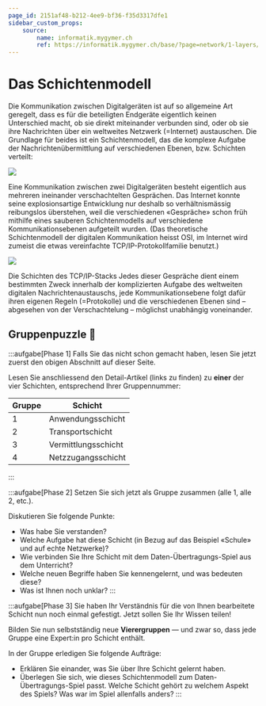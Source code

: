 ```yaml
---
page_id: 2151af48-b212-4ee9-bf36-f35d3317dfe1
sidebar_custom_props:
    source:
        name: informatik.mygymer.ch
        ref: https://informatik.mygymer.ch/base/?page=network/1-layers/
---
```



# Das Schichtenmodell

Die Kommunikation zwischen Digitalgeräten ist auf so allgemeine Art geregelt, dass es für die beteiligten Endgeräte eigentlich keinen Unterschied macht, ob sie direkt miteinander verbunden sind, oder ob sie ihre Nachrichten über ein weltweites Netzwerk (=Internet) austauschen. Die Grundlage für beides ist ein Schichtenmodell, das die komplexe Aufgabe der Nachrichtenübermittlung auf verschiedenen Ebenen, bzw. Schichten verteilt:

![](img/schichtenmodell-einfach.svg)

Eine Kommunikation zwischen zwei Digitalgeräten besteht eigentlich aus mehreren ineinander verschachtelten Gesprächen. Das Internet konnte seine explosionsartige Entwicklung nur deshalb so verhältnismässig reibungslos überstehen, weil die verschiedenen «Gespräche» schon früh mithilfe eines sauberen Schichtenmodells auf verschiedene Kommunikationsebenen aufgeteilt wurden. (Das theoretische Schichtenmodell der digitalen Kommunikation heisst OSI, im Internet wird zumeist die etwas vereinfachte TCP/IP-Protokollfamilie benutzt.)

![](img/schichtenmodell-oinf.png)

Die Schichten des TCP/IP-Stacks Jedes dieser Gespräche dient einem bestimmten Zweck innerhalb der komplizierten Aufgabe des weltweiten digitalen Nachrichtenaustauschs, jede Kommunikationsebene folgt dafür ihren eigenen Regeln (=Protokolle) und die verschiedenen Ebenen sind – abgesehen von der Verschachtelung – möglichst unabhängig voneinander.

## Gruppenpuzzle 🧩

<Restricted id='a6d222c0-3118-425b-b1d1-c679dc55020f'>
  :::aufgabe[Phase 1]
  Falls Sie das nicht schon gemacht haben, lesen Sie jetzt zuerst den obigen Abschnitt auf dieser Seite.

Lesen Sie anschliessend den Detail-Artikel (links zu finden) zu **einer** der vier Schichten, entsprechend Ihrer Gruppennummer:

| Gruppe | Schicht             |
| ------ | ------------------- |
| 1      | Anwendungsschicht   |
| 2      | Transportschicht    |
| 3      | Vermittlungsschicht |
| 4      | Netzzugangsschicht  |

:::

</Restricted>

<Restricted id='5c381277-06b8-4e25-9d88-a83451c7d2e0'>
  :::aufgabe[Phase 2]
  Setzen Sie sich jetzt als Gruppe zusammen (alle 1, alle 2, etc.).

Diskutieren Sie folgende Punkte:

- Was habe Sie verstanden?
- Welche Aufgabe hat diese Schicht (in Bezug auf das Beispiel «Schule» und auf echte Netzwerke)?
- Wie verbinden Sie Ihre Schicht mit dem Daten-Übertragungs-Spiel aus dem Unterricht?
- Welche neuen Begriffe haben Sie kennengelernt, und was bedeuten diese?
- Was ist Ihnen noch unklar? ::: </Restricted>

<Restricted id='a4a6a916-b9bd-477a-b90d-5fd0fe7ef777'>
  :::aufgabe[Phase 3]
  Sie haben Ihr Verständnis für die von Ihnen bearbeitete Schicht nun noch einmal gefestigt. Jetzt sollen Sie Ihr Wissen teilen!

Bilden Sie nun selbstständig neue **Vierergruppen** — und zwar so, dass jede Gruppe eine Expert:in pro Schicht enthält.

In der Gruppe erledigen Sie folgende Aufträge:

- Erklären Sie einander, was Sie über Ihre Schicht gelernt haben.
- Überlegen Sie sich, wie dieses Schichtenmodell zum Daten-Übertragungs-Spiel passt. Welche Schicht gehört zu welchem Aspekt des Spiels? Was war im Spiel allenfalls anders? ::: </Restricted>

